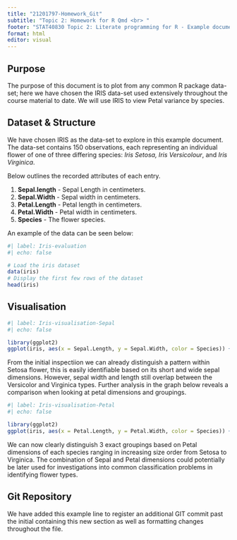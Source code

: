 ```yaml
---
title: "21201797-Homework_Git" 
subtitle: "Topic 2: Homework for R Qmd <br> " 
footer: "STAT40830 Topic 2: Literate programming for R - Example document"  
format: html 
editor: visual
---
```


## Purpose

The purpose of this document is to plot from any common R package data-set; here we have chosen the IRIS data-set used extensively throughout the course material to date. We will use IRIS to view Petal variance by species.

## Dataset & Structure

We have chosen IRIS as the data-set to explore in this example document. The data-set contains 150 observations, each representing an individual flower of one of three differing species: *Iris Setosa, Iris Versicolour*, and *Iris Virginica*.

Below outlines the recorded attributes of each entry.

1.  **Sepal.length** - Sepal Length in centimeters.
2.  **Sepal.Width** - Sepal width in centimeters.
3.  **Petal.Length** - Petal length in centimeters.
4.  **Petal.Width** - Petal width in centimeters.
5.  **Species** - The flower species.

An example of the data can be seen below:

```r
#| label: Iris-evaluation 
#| echo: false  

# Load the iris dataset 
data(iris)  
# Display the first few rows of the dataset 
head(iris)
```

## Visualisation

```r
#| label: Iris-visualisation-Sepal 
#| echo: false  

library(ggplot2)  
ggplot(iris, aes(x = Sepal.Length, y = Sepal.Width, color = Species)) +   geom_point(size = 3) + labs(title = "Scatter Plot of Sepal Dimensions",        x = "Sepal Length (cm)", y = "Sepal Width (cm)") + theme_minimal()
```

From the initial inspectiion we can already distinguish a pattern within Setosa flower, this is easily identifiable based on its short and wide sepal dimensions. However, sepal width and length still overlap between the Versicolor and Virginica types. Further analysis in the graph below reveals a comparison when looking at petal dimensions and groupings.

```r
#| label: Iris-visualisation-Petal 
#| echo: false  

library(ggplot2)  
ggplot(iris, aes(x = Petal.Length, y = Petal.Width, color = Species)) + geom_point(size = 3) + labs(title = "Scatter Plot of Petal Dimensions", x = "Petal Length (cm)",y = "Petal Width (cm)") + theme_minimal()
```

We can now clearly distinguish 3 exact groupings based on Petal dimensions of each species ranging in increasing size order from Setosa to Virginica. The combination of Sepal and Petal dimensions could potentially be later used for investigations into common classification problems in identifying flower types.

## Git Repository

We have added this example line to register an additional GIT commit past the initial containing this new section as well as formatting changes throughout the file.
